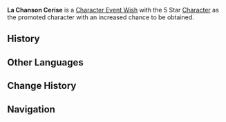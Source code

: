 {{Wish Series Infobox
|character = Escoffier
|type      = Character Event Wishes
}}
'''La Chanson Cerise''' is a [[Character Event Wish]] with the 5 Star [[Character]] {{Wish Item|Escoffier}} as the promoted character with an increased chance to be obtained.

==History==
{{Wish History Table}}
<!--
==Trivia==
* The first occurrence of this Wish Series ran alongside an [[Epitome Invocation]] Wish featuring [[weapon name]], a weapon tailored to Escoffier's gameplay mechanics.
-->
==Other Languages==
{{Other Languages
|en      = La Chanson Cerise
|en_lang = fr
|en_tl   = The Cherry-Colored Song
|zhs     = 
|zhs_rm  = 
|zht     = 
|zht_rm  = 
|zh_tl   = 
|ja      = 
|ja_rm   = 
|ja_tl   = 
|ko      = 
|ko_rm   = 
|ko_tl   = 
|es      = 
|es_tl   = 
|fr      = 
|fr_tl   = 
|ru      = 
|ru_tl   = 
|th      = 
|th_rm   = 
|th_tl   = 
|vi      = 
|vi_tl   = 
|de      = 
|de_tl   = 
|id      = 
|id_tl   = 
|pt      = 
|pt_tl   = 
|tr      = 
|tr_tl   = 
|it      = 
|it_tl   = 
}}

==Change History==
{{Change History|5.6}}

==Navigation==
{{Wish Navbox}}